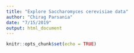 ```yaml
---
title: "Explore Saccharomyces cerevisiae data"
author: "Chirag Parsania"
date: "7/15/2019"
output: html_document
---
```


```r
knitr::opts_chunk$set(echo = TRUE)
```



```r


```